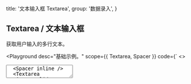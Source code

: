 
  title: '文本输入框 Textarea',
  group: '数据录入',
}

## Textarea / 文本输入框

获取用户输入的多行文本。

<Playground
  desc="基础示例。"
  scope={{ Textarea, Spacer }}
  code={`
<>
  <Textarea placeholder="请输入一段描述。" />
  <Spacer inline />
  <Textarea variant="solid" placeholder="请输入一段描述。" />
</>
`}
/>

<Playground
  title="宽度"
  desc="手动指定文本框的宽度。"
  scope={{ Textarea }}
  code={`
<Textarea width="100%" placeholder="CSS（层叠样式表）用于设置和布置网页 - 例如，更改内容的字体，颜色，大小和间距，将其拆分为多个列，或添加动画和其他装饰功能。" />
`}
/>

<Playground
  title="禁用"
  desc="禁用文本框所有交互。"
  scope={{ Textarea, Spacer }}
  code={`
<>
  <Textarea width="100%" disabled placeholder="CSS（层叠样式表）用于设置和布置网页 - 例如，更改内容的字体，颜色，大小和间距，将其拆分为多个列，或添加动画和其他装饰功能。" />
  <Spacer inline />
  <Textarea variant="solid" width="100%" disabled placeholder="CSS（层叠样式表）用于设置和布置网页 - 例如，更改内容的字体，颜色，大小和间距，将其拆分为多个列，或添加动画和其他装饰功能。" />
</>
`}
/>

<Playground
  title="计数器"
  desc="带计数器和最大字数限制"
  scope={{ Textarea, Spacer }}
  code={`
<>
  <Textarea counter maxLength={10} placeholder="限制最多 10 个字符" />
  <Spacer inline />
  <Textarea counter placeholder="字符计数器" />
</>
`}
/>

<Playground
  title="状态"
  desc="通过色彩区分不同的状态"
  scope={{ Textarea, Spacer }}
  code={`
<>
  <Textarea color="primary" minHeight="65px" value="主要的" />
  <Spacer x={.5} inline />
  <Textarea color="error" minHeight="65px" value="错误" />
  <Spacer y={.5} />
  <Textarea variant="solid" color="primary" minHeight="65px" value="主要的" />
  <Spacer x={.5} inline />
  <Textarea variant="solid" color="error" minHeight="65px" value="错误" />
</>
`}
/>

<Playground
  title="事件"
  desc="捕获文本框的输入事件"
  scope={{ Textarea, useState }}
  code={`
() => {
  const [value, setValue] = useState()
  const handler = (e) => {
    setValue(e.target.value)
    console.log(e.target.value)
  }
  return (
    <Textarea width="100%"
     value={value}
     onChange={handler}
     placeholder="CSS（层叠样式表）用于设置和布置网页 - 例如，更改内容的字体，颜色，大小和间距，将其拆分为多个列，或添加动画和其他装饰功能。" />
  )
}
`}
/>

<Playground
  title={
    <>
      与&nbsp;<Code>useImperativeInput</Code>&nbsp;组合
    </>
  }
  desc="通过 `hooks` 以更简单的方式驱动文本框。"
  scope={{ Textarea, useImperativeInput, Button, Spacer }}
  code={`
() => {
  const { ref, setValue } = useImperativeInput()
  return (
    <>
      <Textarea ref={ref} defaultValue='CSS（层叠样式表）用于设置和布置网页 - 例如，更改内容的字体，颜色，大小和间距，将其拆分为多个列，或添加动画和其他装饰功能。' width="100%" />
      <Spacer y={.5} />
      <Button auto type="secondary" size="small" onClick={() => setValue(Math.random().toString(32))}>设置随机文本</Button>
      <Spacer y={.5} />
      <Button auto size="small" onClick={() => setValue()}>重置文本</Button>
    </>
  )
}
`}
/>

<Playground
  title="命令式 API"
  desc="使用非受控方式更新组件。"
  scope={{ Textarea, Spacer, Button }}
  code={`
() => {
  const ref = React.useRef(null)
  const setChange = () => {
    ref && (ref.current.value = Math.random().toString(32))
  }
  return (
    <>
      <Textarea defaultValue="Hello" onChange={e => console.log(e.target.value)} ref={ref} />
      <Spacer y={.5} />
      <Button auto type="secondary" size="small"
        onClick={setChange}>设置值</Button>
    </>
  )
}
`}
/>

<Attributes edit="/pages/zh-cn/components/textarea.mdx">
<Attributes.Title alias="Input.Textarea">Textarea.Props</Attributes.Title>

| 属性             | 描述                  | 类型                             | 推荐值                                                  | 默认      |
| ---------------- | --------------------- | -------------------------------- | ------------------------------------------------------- | --------- |
| **variant**      | 设置文本框的类型      | `string`                         | `'solid', 'line'`                                       | `line`    |
| **value**        | 设置文本框的值        | `string`                         | -                                                       | -         |
| **defaultValue** | 文本框的初始值        | `string`                         | -                                                       | -         |
| **placeholder**  | 占位文本              | `string`                         | -                                                       | -         |
| **color**        | 文本框当前颜色        | `NormalTypes`                    | `'default', 'secondary', 'success', 'warning', 'error'` | `default` |
| **readOnly**     | 是否以只读方式显示    | `boolean`                        | -                                                       | `false`   |
| **disabled**     | 是否禁用文本框        | `boolean`                        | -                                                       | `false`   |
| **width**        | 设置 CSS 宽度         | `string`                         | -                                                       | `initial` |
| **minHeight**    | 设置 CSS 最小高度     | `string`                         | -                                                       | -         |
| **onChange**     | 文本变化事件          | `(e: React.ChangeEvent) => void` | -                                                       | -         |
| **counter**      | 增加一个记录字数的 UI | `boolean`                        | -                                                       | `false`   |
| ...              | 原生属性              | `TextareaHTMLAttributes`         | `'form', 'id', 'className', ...`                        | -         |

<Attributes.Title>useImperativeInput</Attributes.Title>

```ts
type useImperativeInput = (
  defaultValue: string,
) => {
  state: string
  setState: Dispatch<SetStateAction<string>>
  currentRef: MutableRefObject<string>
  reset: () => void
  bindings: {
    value: string
    onChange: (event: React.ChangeEvent<HTMLInputElement>) => void
  }
}
```

</Attributes>


